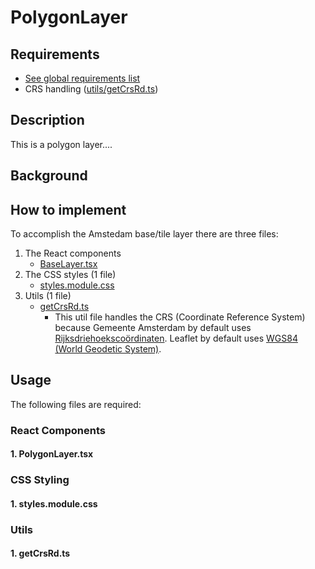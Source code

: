 
<Meta of={PolygonLayerStories} />

# PolygonLayer
## Requirements

- [See global requirements list](../?path=/docs/global-requirements--docs)
- CRS handling ([utils/getCrsRd.ts](#1-getcrsrdts))

## Description

This is a polygon layer....

## Background

## How to implement

To accomplish the Amstedam base/tile layer there are three files:
1. The React components
    * [BaseLayer.tsx](#1-baselayertsx)
2. The CSS styles (1 file)
    * [styles.module.css](#1-stylesmodulecss)
3. Utils (1 file)
    * [getCrsRd.ts](#1-getcrsrdts)
       - This util file handles the CRS (Coordinate Reference System) because Gemeente Amsterdam by default uses [Rijksdriehoekscoördinaten](https://www.kadaster.nl/zakelijk/registraties/basisregistraties/rijksdriehoeksmeting/rijksdriehoeksstelsel). Leaflet by default uses [WGS84 (World Geodetic System)](https://en.wikipedia.org/wiki/World_Geodetic_System).

## Usage

The following files are required:

### React Components

#### 1. PolygonLayer.tsx

<Source code={PolygonLayer} />

### CSS Styling

#### 1. styles.module.css

<Source code={styles} />

### Utils

#### 1. getCrsRd.ts

  <Source code={getCrsRd} />
